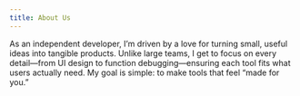 ```yaml
---
title: About Us
---
```


As an independent developer, I’m driven by a love for turning small, useful ideas into tangible products. Unlike large teams, I get to focus on every detail—from UI design to function debugging—ensuring each tool fits what users actually need. My goal is simple: to make tools that feel “made for you.”
